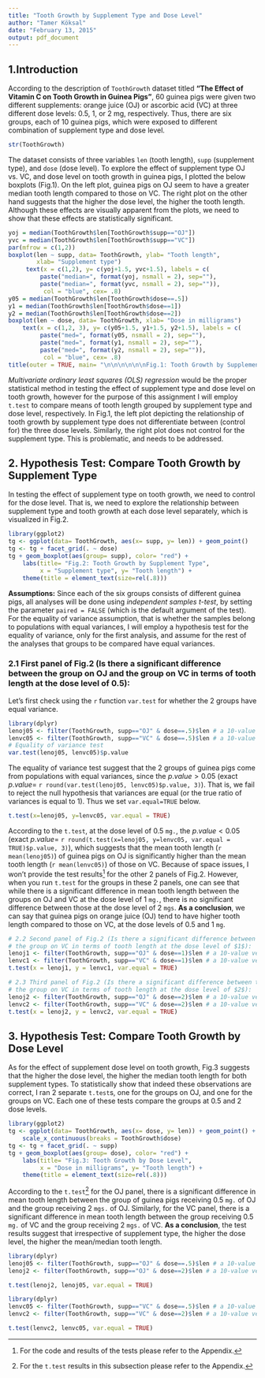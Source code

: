 ```yaml
---
title: "Tooth Growth by Supplement Type and Dose Level"
author: "Tamer Köksal"
date: "February 13, 2015"
output: pdf_document
---
```

## 1.Introduction

According to the description of `ToothGrowth` dataset titled **"The Effect of Vitamin C on Tooth Growth in Guinea Pigs"**, 60 guinea pigs were given two different supplements: orange juice (OJ) or ascorbic acid (VC) at three different dose levels: 0.5, 1, or 2 mg, respectively. Thus, there are six groups, each of 10 guinea pigs, which were exposed to different combination of supplement type and dose level.

```r
str(ToothGrowth)
```

The dataset consists of three variables `len` (tooth length), `supp` (supplement type), and `dose` (dose level). To explore the effect of supplement type OJ vs. VC, and dose level on tooth growth in guinea pigs, I plotted the below boxplots (Fig.1). On the left plot, guinea pigs on OJ seem to have a greater median tooth length compared to those on VC. The right plot on the other hand suggests that the higher the dose level, the higher the tooth length. Although these effects are visually apparent from the plots, we need to show that these effects are statistically significant. 

```r
yoj = median(ToothGrowth$len[ToothGrowth$supp=="OJ"])
yvc = median(ToothGrowth$len[ToothGrowth$supp=="VC"])
par(mfrow = c(1,2))
boxplot(len ~ supp, data= ToothGrowth, ylab= "Tooth length", 
        xlab= "Supplement type")
     text(x = c(1,2), y= c(yoj+1.5, yvc+1.5), labels = c(
         paste("median=", format(yoj, nsmall = 2), sep=""),
         paste("median=", format(yvc, nsmall = 2), sep="")),
          col = "blue", cex= .8)
y05 = median(ToothGrowth$len[ToothGrowth$dose==.5])
y1 = median(ToothGrowth$len[ToothGrowth$dose==1])
y2 = median(ToothGrowth$len[ToothGrowth$dose==2])
boxplot(len ~ dose, data= ToothGrowth, xlab= "Dose in milligrams")
    text(x = c(1,2, 3), y= c(y05+1.5, y1+1.5, y2+1.5), labels = c(
         paste("med=", format(y05, nsmall = 2), sep=""),
         paste("med=", format(y1, nsmall = 2), sep=""),
         paste("med=", format(y2, nsmall = 2), sep="")),
          col = "blue", cex= .8)
title(outer = TRUE, main= "\n\n\n\n\n\nFig.1: Tooth Growth by Supplement type and Dose level", cex.main= .9, cex.axis=.7)
```

*Multivariate ordinary least squares (OLS) regression* would be the proper statistical method in testing the effect of supplement type and dose level on tooth growth, however for the purpose of this assignment I will employ `t.test` to compare means of tooth length grouped by supplement type and dose level, respectively. In Fig.1, the left plot depicting the relationship of tooth growth by supplement type does not differentiate between (control for) the three dose levels. Similarly, the right plot does not control for the supplement type. This is problematic, and needs to be addressed.

## 2. Hypothesis Test: Compare Tooth Growth by Supplement Type 

In testing the effect of supplement type on tooth growth, we need to control for the dose level. That is, we need to explore the relationship between supplement type and tooth growth at each dose level separately, which is visualized in Fig.2.

```r
library(ggplot2)
tg <- ggplot(data= ToothGrowth, aes(x= supp, y= len)) + geom_point()
tg <- tg + facet_grid(. ~ dose)
tg + geom_boxplot(aes(group= supp), color= "red") +
    labs(title= "Fig.2: Tooth Growth by Supplement Type",
         x = "Supplement type", y= "Tooth length") + 
    theme(title = element_text(size=rel(.8)))
```

**Assumptions:** Since each of the six groups consists of different guinea pigs, all analyses will be done using *independent samples t-test*, by setting the parameter `paired = FALSE` (which is the default argument of the test). For the equality of variance assumption, that is whether the samples belong to populations with equal variances, I will employ a hypothesis test for the equality of variance, only for the first analysis, and assume for the rest of the analyses that groups to be compared have equal variances.

### 2.1 First panel of Fig.2 (Is there a significant difference between the group on OJ and the group on VC in terms of tooth length at the dose level of $0.5$):

Let's first check using the `r` function `var.test` for whether the 2 groups have equal variance.

```r
library(dplyr)
lenoj05 <- filter(ToothGrowth, supp=="OJ" & dose==.5)$len # a 10-value vector of tooth length
lenvc05 <- filter(ToothGrowth, supp=="VC" & dose==.5)$len # a 10-value vector of tooth length
# Equality of variance test
var.test(lenoj05, lenvc05)$p.value
```

The equality of variance test suggest that the 2 groups of guinea pigs come from populations with equal variances, since the $p.value > 0.05$ (exact $p.value=$ `r round(var.test(lenoj05, lenvc05)$p.value, 3)`). That is, we fail to reject the null hypothesis that variances are equal (or the true ratio of variances is equal to 1). Thus we set `var.equal=TRUE` below.

```r
t.test(x=lenoj05, y=lenvc05, var.equal = TRUE)
```

According to the `t.test`, at the dose level of $0.5$ `mg.`, the $p.value<0.05$ (exact $p.value=$ `r round(t.test(x=lenoj05, y=lenvc05, var.equal = TRUE)$p.value, 3)`), which suggests that the mean tooth length (`r mean(lenoj05)`) of guinea pigs on OJ is significantly higher than the mean tooth length (`r mean(lenvc05)`) of those on VC. Because of space issues, I won't provide the test results[^1] for the other 2 panels of Fig.2. However, when you run `t.test` for the groups in these 2 panels, one can see that while there is a significant difference in mean tooth length between the groups on OJ and VC at the dose level of $1$ `mg.`, there is no significant difference between those at the dose level of $2$ `mgs`. **As a conclusion**, we can say that guinea pigs on orange juice (OJ) tend to have higher tooth length compared to those on VC, at the dose levels of $0.5$ and $1$ `mg`.

[^1]: For the code and results of the tests please refer to the Appendix.


```r
# 2.2 Second panel of Fig.2 (Is there a significant difference between the group on OJ and 
# the group on VC in terms of tooth length at the dose level of $1$):
lenoj1 <- filter(ToothGrowth, supp=="OJ" & dose==1)$len # a 10-value vector of tooth length
lenvc1 <- filter(ToothGrowth, supp=="VC" & dose==1)$len # a 10-value vector of tooth length
t.test(x = lenoj1, y = lenvc1, var.equal = TRUE)
```



```r
# 2.3 Third panel of Fig.2 (Is there a significant difference between the group on OJ and 
# the group on VC in terms of tooth length at the dose level of $2$):
lenoj2 <- filter(ToothGrowth, supp=="OJ" & dose==2)$len # a 10-value vector of tooth length
lenvc2 <- filter(ToothGrowth, supp=="VC" & dose==2)$len # a 10-value vector of tooth length
t.test(x = lenoj2, y = lenvc2, var.equal = TRUE)
```


## 3. Hypothesis Test: Compare Tooth Growth by Dose Level

As for the effect of supplement dose level on tooth growth, Fig.3 suggests that the higher the dose level, the higher the median tooth length for both supplement types. To statistically show that indeed these observations are correct, I ran 2 separate `t.test`s, one for the groups on OJ, and one for the groups on VC. Each one of these tests compare the groups at $0.5$ and $2$ dose levels. 

```r
library(ggplot2)
tg <- ggplot(data= ToothGrowth, aes(x= dose, y= len)) + geom_point() +
    scale_x_continuous(breaks = ToothGrowth$dose)
tg <- tg + facet_grid(. ~ supp)
tg + geom_boxplot(aes(group= dose), color= "red") +
    labs(title= "Fig.3: Tooth Growth by Dose Level",
         x = "Dose in milligrams", y= "Tooth length") + 
    theme(title = element_text(size=rel(.8)))
```

According to the `t.test`[^2] for the OJ panel, there is a significant difference in mean tooth length between the group of guinea pigs receiving $0.5$ `mg.` of OJ and the group receiving $2$ `mgs.` of OJ. Similarly, for the VC panel, there is a significant difference in mean tooth length between the group receiving $0.5$ `mg.` of VC and the group receiving $2$ `mgs.` of VC. **As a conclusion**, the test results suggest that irrespective of supplement type, the higher the dose level, the higher the mean/median tooth length.

[^2]: For the `t.test` results in this subsection please refer to the Appendix.

```r
library(dplyr)
lenoj05 <- filter(ToothGrowth, supp=="OJ" & dose==.5)$len # a 10-value vector of tooth length
lenoj2 <- filter(ToothGrowth, supp=="OJ" & dose==2)$len # a 10-value vector of tooth length

t.test(lenoj2, lenoj05, var.equal = TRUE)
```


```r
library(dplyr)
lenvc05 <- filter(ToothGrowth, supp=="VC" & dose==.5)$len # a 10-value vector of tooth length
lenvc2 <- filter(ToothGrowth, supp=="VC" & dose==2)$len # a 10-value vector of tooth length

t.test(lenvc2, lenvc05, var.equal = TRUE)
```